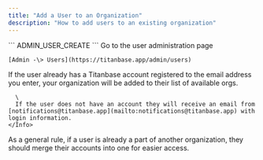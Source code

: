 ```yaml
---
title: "Add a User to an Organization"
description: "How to add users to an existing organization"
---
```


<Card title="Required Permission" icon="user-shield">
  ```
  ADMIN_USER_CREATE
  ```
</Card>

<Steps>
  <Step title="Navigate to User Administration">
    Go to the user administration page

    [Admin -\> Users](https://titanbase.app/admin/users)
  </Step>
  <Step title="Click 'New User'">
    
  </Step>
  <Step title="Fill Out Required Information">
    <Info>
      If the user already has a Titanbase account registered to the email address you enter, your organization will be added to their list of available orgs.

      \
      If the user does not have an account they will receive an email from [notifications@titanbase.app](mailto:notifications@titanbase.app) with login information.
    </Info>
  </Step>
</Steps>

<Tip>
  As a general rule, if a user is already a part of another organization, they should merge their accounts into one for easier access.
</Tip>
